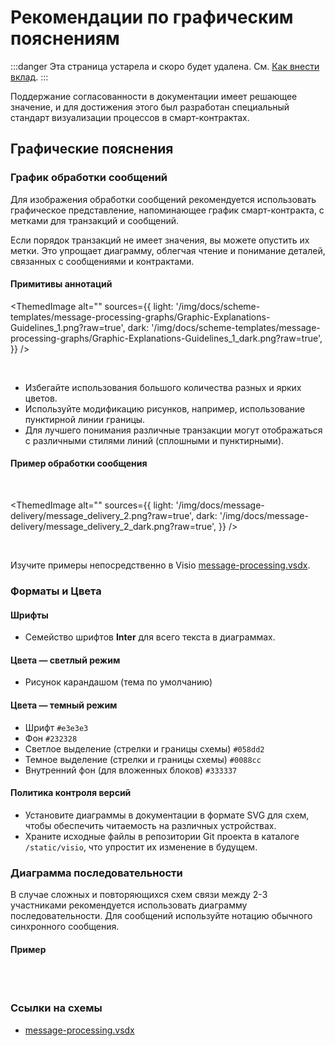 

# Рекомендации по графическим пояснениям

:::danger
Эта страница устарела и скоро будет удалена.
См. [Как внести вклад](/v3/contribute/).
:::

Поддержание согласованности в документации имеет решающее значение, и для достижения этого был разработан специальный стандарт визуализации процессов в смарт-контрактах.

## Графические пояснения

### График обработки сообщений

Для изображения обработки сообщений рекомендуется использовать графическое представление, напоминающее график смарт-контракта, с метками для транзакций и сообщений.

Если порядок транзакций не имеет значения, вы можете опустить их метки. Это упрощает диаграмму, облегчая чтение и понимание деталей, связанных с сообщениями и контрактами.

#### Примитивы аннотаций

<ThemedImage
  alt=""
  sources={{
   light: '/img/docs/scheme-templates/message-processing-graphs/Graphic-Explanations-Guidelines_1.png?raw=true',
   dark: '/img/docs/scheme-templates/message-processing-graphs/Graphic-Explanations-Guidelines_1_dark.png?raw=true',
  }}
/>

<br />

* Избегайте использования большого количества разных и ярких цветов.
* Используйте модификацию рисунков, например, использование пунктирной линии границы.
* Для лучшего понимания различные транзакции могут отображаться с различными стилями линий (сплошными и пунктирными).

#### Пример обработки сообщения

<br />

<ThemedImage
  alt=""
  sources={{
   light: '/img/docs/message-delivery/message_delivery_2.png?raw=true',
   dark: '/img/docs/message-delivery/message_delivery_2_dark.png?raw=true',
  }}
/>

<br />

Изучите примеры непосредственно в Visio [message-processing.vsdx](/schemes-visio/message_processing.vsdx).

### Форматы и Цвета

#### Шрифты

* Семейство шрифтов **Inter** для всего текста в диаграммах.

#### Цвета — светлый режим

* Рисунок карандашом (тема по умолчанию)

#### Цвета — темный режим

* Шрифт `#e3e3e3`
* Фон `#232328`
* Светлое выделение (стрелки и границы схемы) `#058dd2`
* Темное выделение (стрелки и границы схемы) `#0088cc`
* Внутренний фон (для вложенных блоков) `#333337`

#### Политика контроля версий

* Установите диаграммы в документации в формате SVG для схем, чтобы обеспечить читаемость на различных устройствах.
* Храните исходные файлы в репозитории Git проекта в каталоге `/static/visio`, что упростит их изменение в будущем.

### Диаграмма последовательности

В случае сложных и повторяющихся схем связи между 2-3 участниками рекомендуется использовать диаграмму последовательности. Для сообщений используйте нотацию обычного синхронного сообщения.

#### Пример

<br />

<div class="text--center">
  <ThemedImage
    alt=""
    sources={{
     light: '/img/docs/message-delivery/message_delivery_7.png?raw=true',
     dark: '/img/docs/message-delivery/message_delivery_7_dark.png?raw=true',
    }}
  />
</div>

<br />

### Ссылки на схемы

* [message-processing.vsdx](/schemes-visio/message_processing.vsdx)

<Feedback />
